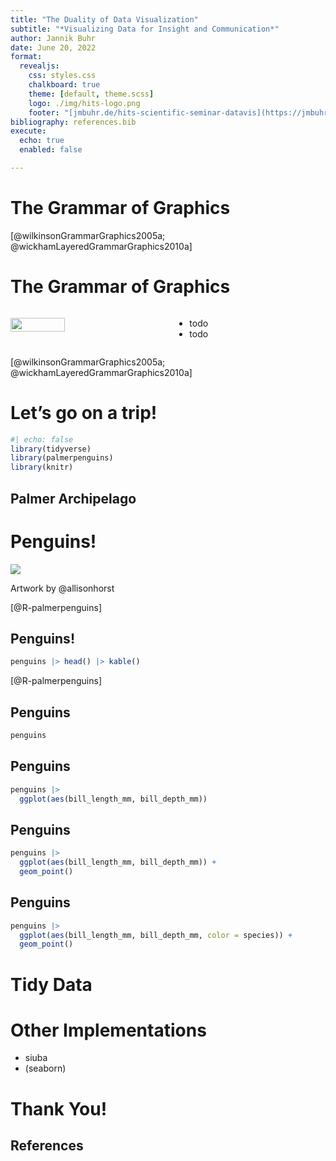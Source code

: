 ```yaml
---
title: "The Duality of Data Visualization"
subtitle: "*Visualizing Data for Insight and Communication*"
author: Jannik Buhr
date: June 20, 2022
format:
  revealjs:
    css: styles.css
    chalkboard: true
    theme: [default, theme.scss]
    logo: ./img/hits-logo.png
    footer: "[jmbuhr.de/hits-scientific-seminar-datavis](https://jmbuhr.de/hits-scientific-seminar-datavis)"
bibliography: references.bib
execute:
  echo: true
  enabled: false

---
```


# The Grammar of Graphics {auto-animate=true data-id=gg}

:::footer
[@wilkinsonGrammarGraphics2005a; @wickhamLayeredGrammarGraphics2010a]
:::

# The Grammar of Graphics {auto-animate=true data-id=gg auto-animate-duration=1.2}

::: {.columns}
::: {.column width=50%}
![](./img/pexels-karolina-grabowska-4887167.jpg){width=60%}
:::
::: {.column width=50% .incremental}
- todo
- todo
:::
:::


:::footer
[@wilkinsonGrammarGraphics2005a; @wickhamLayeredGrammarGraphics2010a]
:::

# Let's go on a trip!

```r
#| echo: false
library(tidyverse)
library(palmerpenguins)
library(knitr)
```

## Palmer Archipelago {background-iframe="https://www.google.com/maps/embed?pb=!1m18!1m12!1m3!1d3572669.243839383!2d-66.65912791297224!3d-64.07273637748037!2m3!1f0!2f0!3f0!3m2!1i1024!2i768!4f13.1!3m3!1m2!1s0xbc78dd6dc38c572b%3A0xe609367aeed33087!2sPalmer%20Archipelago!5e0!3m2!1sen!2sde!4v1648136525579!5m2!1sen!2sde"}


# Penguins!

![](./img/lter_penguins.png)

::: {.aside}
Artwork by \@allisonhorst
:::

:::footer
[@R-palmerpenguins]
:::

## Penguins!

```r
penguins |> head() |> kable()
```

:::footer
[@R-palmerpenguins]
:::


## Penguins {auto-animate=true}

```r
penguins
```

## Penguins {auto-animate=true}

```r
penguins |>
  ggplot(aes(bill_length_mm, bill_depth_mm))
```

## Penguins {auto-animate=true}

```r
penguins |>
  ggplot(aes(bill_length_mm, bill_depth_mm)) +
  geom_point()
```

## Penguins {auto-animate=true}

```r
penguins |>
  ggplot(aes(bill_length_mm, bill_depth_mm, color = species)) +
  geom_point()
```



# Tidy Data

# Other Implementations

- siuba
- (seaborn)

# Thank You!

## References


